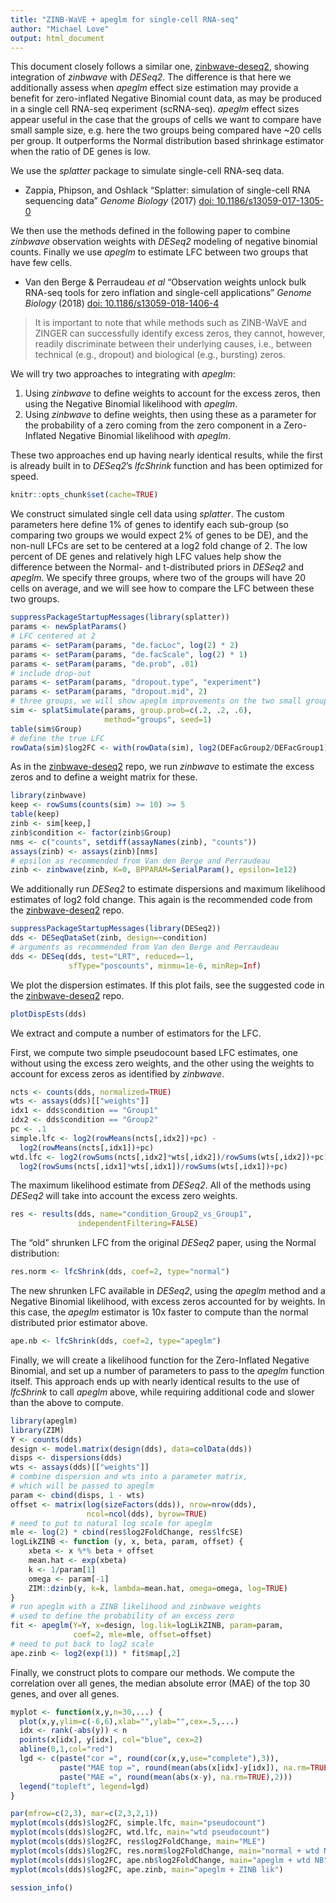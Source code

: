 ```yaml
---
title: "ZINB-WaVE + apeglm for single-cell RNA-seq"
author: "Michael Love"
output: html_document
---
```


This document closely follows a similar
one, [zinbwave-deseq2](https://github.com/mikelove/zinbwave-deseq2),
showing integration of *zinbwave* with *DESeq2*. The difference is
that here we additionally assess when *apeglm* effect size estimation
may provide a benefit for zero-inflated Negative Binomial count data,
as may be produced in a single cell RNA-seq experiment (scRNA-seq).
*apeglm* effect sizes appear useful in the case that the groups of
cells we want to compare have small sample size, e.g. here the two
groups being compared have ~20 cells per group. It outperforms the
Normal distribution based shrinkage estimator when the ratio of DE
genes is low.

We use the *splatter* package to simulate single-cell RNA-seq data.

* Zappia, Phipson, and Oshlack "Splatter: simulation of single-cell RNA
sequencing data" *Genome Biology* (2017)
[doi: 10.1186/s13059-017-1305-0](https://doi.org/10.1186/s13059-017-1305-0)

We then use the methods defined in the following paper to combine
*zinbwave* observation weights with *DESeq2* modeling of negative
binomial counts. Finally we use *apeglm* to estimate LFC between two
groups that have few cells.

* Van den Berge & Perraudeau *et al* "Observation weights unlock bulk
RNA-seq tools for zero inflation and single-cell applications" *Genome Biology* (2018)
[doi: 10.1186/s13059-018-1406-4](https://doi.org/10.1186/s13059-018-1406-4)

> It is important to note that while methods such as ZINB-WaVE and
> ZINGER can successfully identify excess zeros, they cannot, however,
> readily discriminate between their underlying causes, i.e., between
> technical (e.g., dropout) and biological (e.g., bursting) zeros. 

We will try two approaches to integrating with *apeglm*:

1. Using *zinbwave* to define weights to account for the excess zeros,
   then using the Negative Binomial likelihood with *apeglm*.
2. Using *zinbwave* to define weights, then using these as a
   parameter for the probability of a zero coming from the zero
   component in a Zero-Inflated Negative Binomial likelihood with
   *apeglm*.
   
These two approaches end up having nearly identical results, while the
first is already built in to *DESeq2*'s *lfcShrink* function and has
been optimized for speed.

```r
knitr::opts_chunk$set(cache=TRUE)
```

We construct simulated single cell data using *splatter*. The custom
parameters here define 1% of genes to identify each sub-group (so
comparing two groups we would expect 2% of genes to be DE), and the
non-null LFCs are set to be centered at a log2 fold change of 2. The
low percent of DE genes and relatively high LFC values help show the
difference between the Normal- and t-distributed priors in *DESeq2* and
*apeglm*. We specify three groups, where two of the groups will have
20 cells on average, and we will see how to compare the LFC between
these two groups.

```r
suppressPackageStartupMessages(library(splatter))
params <- newSplatParams()
# LFC centered at 2
params <- setParam(params, "de.facLoc", log(2) * 2)
params <- setParam(params, "de.facScale", log(2) * 1)
params <- setParam(params, "de.prob", .01)
# include drop-out 
params <- setParam(params, "dropout.type", "experiment")
params <- setParam(params, "dropout.mid", 2)
# three groups, we will show apeglm improvements on the two small groups
sim <- splatSimulate(params, group.prob=c(.2, .2, .6),
                     method="groups", seed=1)
table(sim$Group)
# define the true LFC
rowData(sim)$log2FC <- with(rowData(sim), log2(DEFacGroup2/DEFacGroup1))
```

As in the 
[zinbwave-deseq2](https://github.com/mikelove/zinbwave-deseq2)
repo, we run *zinbwave* to estimate the excess zeros and to define a
weight matrix for these.

```r
library(zinbwave)
keep <- rowSums(counts(sim) >= 10) >= 5
table(keep)
zinb <- sim[keep,]
zinb$condition <- factor(zinb$Group)
nms <- c("counts", setdiff(assayNames(zinb), "counts"))
assays(zinb) <- assays(zinb)[nms]
# epsilon as recommended from Van den Berge and Perraudeau
zinb <- zinbwave(zinb, K=0, BPPARAM=SerialParam(), epsilon=1e12)
```

We additionally run *DESeq2* to estimate dispersions and maximum
likelihood estimates of log2 fold change. This again is the
recommended code from the
[zinbwave-deseq2](https://github.com/mikelove/zinbwave-deseq2) repo.

```r
suppressPackageStartupMessages(library(DESeq2))
dds <- DESeqDataSet(zinb, design=~condition)
# arguments as recommended from Van den Berge and Perraudeau
dds <- DESeq(dds, test="LRT", reduced=~1,
             sfType="poscounts", minmu=1e-6, minRep=Inf)
```

We plot the dispersion estimates. If this plot fails, see the
suggested code in the
[zinbwave-deseq2](https://github.com/mikelove/zinbwave-deseq2) repo.

```r
plotDispEsts(dds)
```

We extract and compute a number of estimators for the LFC. 

First, we compute two simple pseudocount based LFC estimates, one without
using the excess zero weights, and the other using the weights to
account for excess zeros as identified by *zinbwave*.

```r
ncts <- counts(dds, normalized=TRUE)
wts <- assays(dds)[["weights"]]
idx1 <- dds$condition == "Group1"
idx2 <- dds$condition == "Group2"
pc <- .1
simple.lfc <- log2(rowMeans(ncts[,idx2])+pc) -
  log2(rowMeans(ncts[,idx1])+pc)
wtd.lfc <- log2(rowSums(ncts[,idx2]*wts[,idx2])/rowSums(wts[,idx2])+pc) -
  log2(rowSums(ncts[,idx1]*wts[,idx1])/rowSums(wts[,idx1])+pc)
```

The maximum likelihood estimate from *DESeq2*. All of the methods
using *DESeq2* will take into account the excess zero weights.

```r
res <- results(dds, name="condition_Group2_vs_Group1",
               independentFiltering=FALSE)
```

The "old" shrunken LFC from the original *DESeq2* paper, using the
Normal distribution:

```r
res.norm <- lfcShrink(dds, coef=2, type="normal")
```

The new shrunken LFC available in *DESeq2*, using the *apeglm* method
and a Negative Binomial likelihood, with excess zeros accounted for by
weights. In this case, the *apeglm* estimator is 10x faster to compute
than the normal distributed prior estimator above.

```r
ape.nb <- lfcShrink(dds, coef=2, type="apeglm")
```

Finally, we will create a likelihood function for the Zero-Inflated
Negative Binomial, and set up a number of parameters to pass to the
*apeglm* function itself. This approach ends up with nearly identical
results to the use of *lfcShrink* to call *apeglm* above, while
requiring additional code and slower than the above to compute.

```r
library(apeglm)
library(ZIM)
Y <- counts(dds)
design <- model.matrix(design(dds), data=colData(dds))
disps <- dispersions(dds)
wts <- assays(dds)[["weights"]]
# combine dispersion and wts into a parameter matrix,
# which will be passed to apeglm
param <- cbind(disps, 1 - wts)
offset <- matrix(log(sizeFactors(dds)), nrow=nrow(dds),
                 ncol=ncol(dds), byrow=TRUE)
# need to put to natural log scale for apeglm
mle <- log(2) * cbind(res$log2FoldChange, res$lfcSE)
logLikZINB <- function (y, x, beta, param, offset) {
    xbeta <- x %*% beta + offset
    mean.hat <- exp(xbeta)
    k <- 1/param[1]
    omega <- param[-1]
    ZIM::dzinb(y, k=k, lambda=mean.hat, omega=omega, log=TRUE)
}
# run apeglm with a ZINB likelihood and zinbwave weights
# used to define the probability of an excess zero
fit <- apeglm(Y=Y, x=design, log.lik=logLikZINB, param=param,
              coef=2, mle=mle, offset=offset)
# need to put back to log2 scale
ape.zinb <- log2(exp(1)) * fit$map[,2]
```

Finally, we construct plots to compare our methods. We compute the
correlation over all genes, the median absolute error (MAE) of the top
30 genes, and over all genes.

```r
myplot <- function(x,y,n=30,...) {
  plot(x,y,ylim=c(-6,6),xlab="",ylab="",cex=.5,...)
  idx <- rank(-abs(y)) < n
  points(x[idx], y[idx], col="blue", cex=2)
  abline(0,1,col="red")
  lgd <- c(paste("cor =", round(cor(x,y,use="complete"),3)),
           paste("MAE top =", round(mean(abs(x[idx]-y[idx]), na.rm=TRUE),2)),
           paste("MAE =", round(mean(abs(x-y), na.rm=TRUE),2)))
  legend("topleft", legend=lgd)
}
```


```r
par(mfrow=c(2,3), mar=c(2,3,2,1))
myplot(mcols(dds)$log2FC, simple.lfc, main="pseudocount")
myplot(mcols(dds)$log2FC, wtd.lfc, main="wtd pseudocount")
myplot(mcols(dds)$log2FC, res$log2FoldChange, main="MLE")
myplot(mcols(dds)$log2FC, res.norm$log2FoldChange, main="normal + wtd NB")
myplot(mcols(dds)$log2FC, ape.nb$log2FoldChange, main="apeglm + wtd NB")
myplot(mcols(dds)$log2FC, ape.zinb, main="apeglm + ZINB lik")
```

```r
session_info()
```
